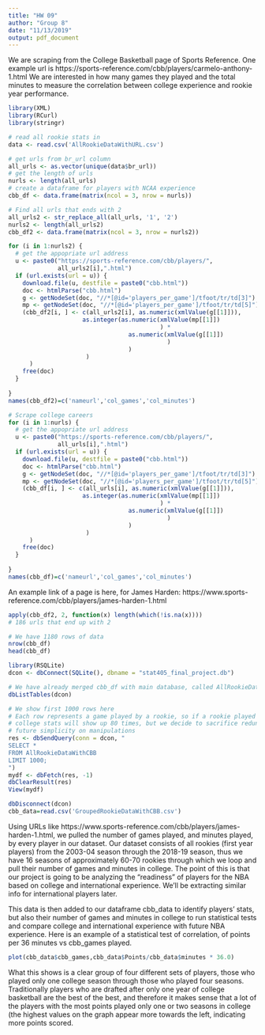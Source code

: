 ---
title: "HW 09"
author: "Group 8"
date: "11/13/2019"
output: pdf_document
---

We are scraping from the College Basketball page of Sports Reference. 
One example url is https://sports-reference.com/cbb/players/carmelo-anthony-1.html
We are interested in how many games they played and the total minutes to measure the correlation between college experience and rookie year performance.
```{r, echo=TRUE}
library(XML)
library(RCurl)
library(stringr)
```

```{r, echo=TRUE}
# read all rookie stats in
data <- read.csv('AllRookieDataWithURL.csv')
```

```{r, echo=TRUE}
# get urls from br_url column
all_urls <- as.vector(unique(data$br_url))
# get the length of urls
nurls <- length(all_urls)
# create a dataframe for players with NCAA experience
cbb_df <- data.frame(matrix(ncol = 3, nrow = nurls))
```

```{r, echo=TRUE}
# Find all urls that ends with 2
all_urls2 <- str_replace_all(all_urls, '1', '2')
nurls2 <- length(all_urls2)
cbb_df2 <- data.frame(matrix(ncol = 3, nrow = nurls2))

for (i in 1:nurls2) {
  # get the appopriate url address
  u <- paste0("https://sports-reference.com/cbb/players/",
              all_urls2[i],".html")
  if (url.exists(url = u)) {
    download.file(u, destfile = paste0("cbb.html"))
    doc <- htmlParse("cbb.html")
    g <- getNodeSet(doc, "//*[@id='players_per_game']/tfoot/tr/td[3]")
    mp <- getNodeSet(doc, "//*[@id='players_per_game']/tfoot/tr/td[5]")
    (cbb_df2[i, ] <- c(all_urls2[i], as.numeric(xmlValue(g[[1]])),
                     as.integer(as.numeric(xmlValue(mp[[1]])
                                           ) * 
                                  as.numeric(xmlValue(g[[1]])
                                             )
                                  )
                      )
      )
    free(doc)
  }
  
}
names(cbb_df2)=c('nameurl','col_games','col_minutes')
```

```{r, echo=TRUE}
# Scrape college careers
for (i in 1:nurls) {
  # get the appopriate url address
  u <- paste0("https://sports-reference.com/cbb/players/",
              all_urls[i],".html")
  if (url.exists(url = u)) {
    download.file(u, destfile = paste0("cbb.html"))
    doc <- htmlParse("cbb.html")
    g <- getNodeSet(doc, "//*[@id='players_per_game']/tfoot/tr/td[3]")
    mp <- getNodeSet(doc, "//*[@id='players_per_game']/tfoot/tr/td[5]")
    (cbb_df[i, ] <- c(all_urls[i], as.numeric(xmlValue(g[[1]])),
                     as.integer(as.numeric(xmlValue(mp[[1]])
                                           ) * 
                                  as.numeric(xmlValue(g[[1]])
                                             )
                                  )
                      )
      )
    free(doc)
  }
  
}
names(cbb_df)=c('nameurl','col_games','col_minutes')
```

An example link of a page is here, for James Harden: https://www.sports-reference.com/cbb/players/james-harden-1.html

```{r, echo=TRUE}
apply(cbb_df2, 2, function(x) length(which(!is.na(x))))
# 186 urls that end up with 2
```


```{r, echo=TRUE}
# We have 1180 rows of data
nrow(cbb_df)
head(cbb_df)
```

```{r, echo=TRUE}
library(RSQLite)
dcon <- dbConnect(SQLite(), dbname = "stat405_final_project.db")
```

```{r, echo=TRUE, message=FALSE}
# We have already merged cbb_df with main database, called AllRookieDataWithCBB, through DB Browser
dbListTables(dcon)

# We show first 1000 rows here
# Each row represents a game played by a rookie, so if a rookie played 80 games, his
# college stats will show up 80 times, but we decide to sacrifice redundancy for 
# future simplicity on manipulations
res <- dbSendQuery(conn = dcon, "
SELECT *
FROM AllRookieDataWithCBB
LIMIT 1000;
")
mydf <- dbFetch(res, -1)
dbClearResult(res)
View(mydf)
```

```{r, echo=TRUE}
dbDisconnect(dcon)
cbb_data=read.csv('GroupedRookieDataWithCBB.csv')
```

Using URLs like https://www.sports-reference.com/cbb/players/james-harden-1.html, we pulled the number of games played, and minutes played, by every player in our dataset.  Our dataset consists of all rookies (first year players) from the 2003-04 season through the 2018-19 season, thus we have 16 seasons of approximately 60-70 rookies through which we loop and pull their number of games and minutes in college.  The point of this is that our project is going to be analyzing the "readiness" of players for the NBA based on college and international experience.  We'll be extracting similar info for international players later.

This data is then added to our dataframe cbb_data to identify players' stats, but also their number of games and minutes in college to run statistical tests and compare college and international experience with future NBA experience.  Here is an example of a statistical test of correlation, of points per 36 minutes vs cbb_games played.
```{r}
plot(cbb_data$cbb_games,cbb_data$Points/cbb_data$minutes * 36.0)
```
What this shows is a clear group of four different sets of players, those who played only one college season through those who played four seasons.  Traditionally players who are drafted after only one year of college basketball are the best of the best, and therefore it makes sense that a lot of the players with the most points played only one or two seasons in college (the highest values on the graph appear more towards the left, indicating more points scored. 